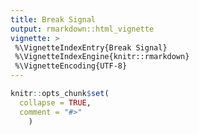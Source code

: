 ```yaml
---
title: Break Signal
output: rmarkdown::html_vignette
vignette: >
 %\VignetteIndexEntry{Break Signal}
 %\VignetteIndexEngine{knitr::rmarkdown}
 %\VignetteEncoding{UTF-8}
---
```


```r
knitr::opts_chunk$set(
  collapse = TRUE,
  comment = "#>"
	)
```

